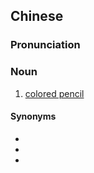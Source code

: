 {{also|木颜色}}
==Chinese==
{{zh-forms|s=木颜色|type=12}}

===Pronunciation===
{{zh-pron
|m=mùyánsè
|cat=n
}}

===Noun===
{{zh-noun}}

# [[colored pencil]]

====Synonyms====
* {{zh-l|彩鉛}}
* {{zh-l|彩色鉛筆}}
* {{zh-l|色鉛筆}}